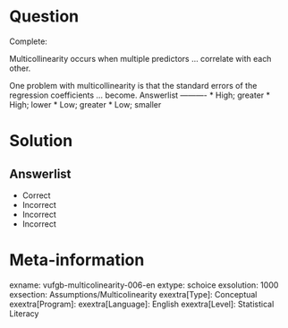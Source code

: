 Question
========

Complete:

Multicollinearity occurs when multiple predictors ... correlate with each other.

One problem with multicollinearity is that the standard errors of the regression coefficients ... become. 
Answerlist
----------
* High; greater
* High; lower
* Low; greater
* Low; smaller


Solution
========

Answerlist
----------
* Correct
* Incorrect
* Incorrect
* Incorrect

Meta-information
================
exname: vufgb-multicolinearity-006-en
extype: schoice
exsolution: 1000
exsection: Assumptions/Multicolinearity
exextra[Type]: Conceptual
exextra[Program]: 
exextra[Language]: English
exextra[Level]: Statistical Literacy
